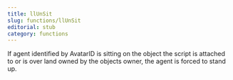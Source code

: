 ```yaml
---
title: llUnSit
slug: functions/llUnSit
editorial: stub
category: functions
---
```


<LSLFunction name="llUnSit"/>

If agent identified by AvatarID is sitting on the object the script is attached to or is over land owned by the objects owner, the agent is forced to stand up.
